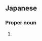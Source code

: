 ==Japanese==
{{ja-kanjitab|熊|元}}

===Proper noun===
{{ja-pos|proper|くまもと}}

# {{surname|lang=ja|sort=くまもと}}